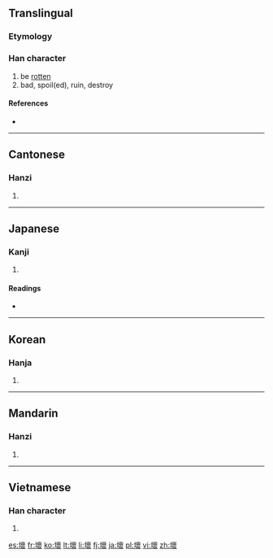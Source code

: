 {{also|坏|壊}}
==Translingual==

===Etymology===
{{Han compound|土|褱|c1=s|c2=p|t1=earth|ls=psc}}

===Han character===
{{Han char|rn=32|rad=土|as=16|sn=19|four=4413<sub>2</sub>|canj=土卜田女 (GYWV)}}

# be [[rotten]]
# bad, spoil(ed), ruin, destroy

====References====
* {{Han ref|kx=0242.030|dkj=05590|dj=0481.270|hdz=10500.020|uh=58DE|ud=22750|bh=C361|bd=50017}}

----

==Cantonese==

===Hanzi===
{{yue-hanzi|jyut=|y=waai6|sim=坏}}

# {{defn|lang=yue|sort=土16}}

----

==Japanese==

===Kanji===
{{ja-kanji|grade=|rs=土16}}

# {{defn|lang=ja|sort=土16}}

====Readings====
* {{ja-readings|on=[[かい]] (kai), [[え]] (e)|kun=[[こわす]] (kowasu)}}

----

==Korean==

===Hanja===
{{ko-hanja|hangeul=[[괴]], [[회]]|rv=goe, hoe|mr=koe, hoe}}

# {{defn|lang=ko|sort=土16}}

----

==Mandarin==

===Hanzi===
{{cmn-hanzi|sim=坏|pin=[[huài]] ([[huai4]]), [[xùn]] ([[xun4]])|wg=huai<sup>4</sup>, hsün<sup>4</sup>}}

# {{defn|lang=cmn|sort=土16}}

----

==Vietnamese==

===Han character===
{{vi-hantu|[[hoại]], [[hoải]], [[hoai]]|rs=土16}}

# {{defn|lang=vi|sort=土16}}

[[es:壞]]
[[fr:壞]]
[[ko:壞]]
[[lt:壞]]
[[li:壞]]
[[fj:壞]]
[[ja:壞]]
[[pl:壞]]
[[vi:壞]]
[[zh:壞]]